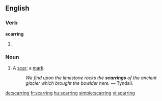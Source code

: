 ==English==

===Verb===
'''scarring'''

# {{present participle of|scar}}

===Noun===
{{en-noun}}

# A [[scar]]; a [[mark]].
#: ''We find upon the limestone rocks the '''scarrings''' of the ancient glacier which brought the bowlder here.'' &mdash; Tyndall.

[[de:scarring]]
[[fr:scarring]]
[[hu:scarring]]
[[simple:scarring]]
[[vi:scarring]]